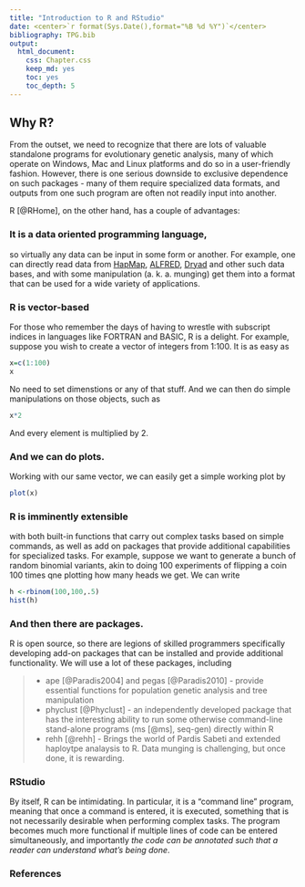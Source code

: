 ```yaml
---
title: "Introduction to R and RStudio"
date: <center>`r format(Sys.Date(),format="%B %d %Y")`</center>
bibliography: TPG.bib
output:
  html_document:
    css: Chapter.css
    keep_md: yes
    toc: yes
    toc_depth: 5
---
```



## Why R?

From the outset, we need to recognize that there are lots of valuable standalone programs for evolutionary genetic analysis, many of which operate on Windows, Mac and Linux platforms and do so in a user-friendly fashion.  However, there is one serious downside to exclusive dependence on such packages - many of them require specialized data formats, and outputs from one such program are often not readily input into another.

R [@RHome], on the other hand, has a couple of advantages:

###  It is a data oriented programming language,

so virtually any data can be input in some form or another.  For example, one can directly read data from [HapMap](http://www.hapmap.org), [ALFRED](http://alfred.med.yale.edu), [Dryad](http://www.datadryad.org) and other such data bases, and with some manipulation (a. k. a. munging) get them into a format that can be used for a wide variety of applications.

### R is vector-based

For those who remember the days of having to wrestle with subscript indices in languages like FORTRAN and BASIC, R is a delight.  For example, suppose you wish to create a vector of integers from 1:100.  It is as easy as

```r
x=c(1:100)
x
```

No need to set dimenstions or any of that stuff.  And we can then do simple manipulations on those objects, such as 

```r
x*2
```

And every element is multiplied by 2.  

### And we can do plots.  

Working with our same vector, we can easily get a simple working plot by

```r
plot(x)
```

### R is imminently extensible

with both built-in functions that carry out complex tasks based on simple commands, as well as add on packages that provide additional capabilities for specialized tasks.  For example, suppose we want to generate a bunch of random binomial variants, akin to doing 100 experiments  of flipping a coin 100 times qne plotting how many heads we get.  We can write

```r
h <-rbinom(100,100,.5)
hist(h)
```

### And then there are packages.  

R is open source, so there are legions of skilled programmers specifically developing add-on packages that can be installed and provide additional functionality.  We will use a lot of these packages, including

>* ape [@Paradis2004] and pegas [@Paradis2010]  - provide essential functions for population genetic analysis and tree manipulation
>* phyclust [@Phyclust] - an independently developed package that has the interesting ability to run some otherwise command-line stand-alone programs (ms [@ms], seq-gen) directly within R
>* rehh [@rehh] - Brings the world of Pardis Sabeti and extended haploytpe analaysis to R.  Data munging is challenging, but once done, it is rewarding.

### RStudio

By itself, R can be intimidating.  In particular, it is a "command line" program, meaning that once a command is entered, it is executed, something that is not necessarily desirable when performing complex tasks.  The program becomes much more functional if multiple lines of code can be entered simultaneously, and  importantly *the code can be annotated such that a reader can understand what's being done*.



### References
